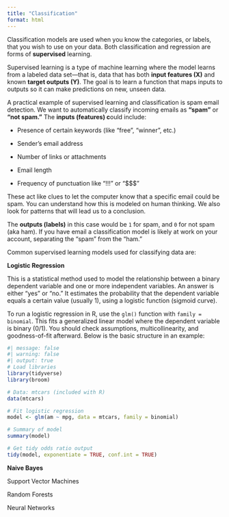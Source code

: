 ```yaml
---
title: "Classification"
format: html
---
```


Classification models are used when you know the categories, or labels, that you wish to use on your data. Both classification and regression are forms of **supervised** learning.

Supervised learning is a type of machine learning where the model learns from a labeled data set—that is, data that has both **input features (X)** and known **target outputs (Y)**. The goal is to learn a function that maps inputs to outputs so it can make predictions on new, unseen data.

A practical example of supervised learning and classification is spam email detection. We want to automatically classify incoming emails as **"spam"** or **"not spam."** The **inputs (features) c**ould include:

-   Presence of certain keywords (like "free", "winner", etc.)

-   Sender's email address

-   Number of links or attachments

-   Email length

-   Frequency of punctuation like "!!!" or "\$\$\$"

These act like clues to let the computer know that a specific email could be spam. You can understand how this is modeled on human thinking. We also look for patterns that will lead us to a conclusion.

The **outputs (labels)** in this case would be `1` for spam, and `0` for not spam (aka ham). If you have email a classification model is likely at work on your account, separating the "spam" from the "ham."

Common supervised learning models used for classifying data are:

**Logistic Regression**

This is a statistical method used to model the relationship between a binary dependent variable and one or more independent variables. An answer is either "yes" or "no." It estimates the probability that the dependent variable equals a certain value (usually 1), using a logistic function (sigmoid curve).

To run a logistic regression in R, use the `glm()` function with `family = binomial`. This fits a generalized linear model where the dependent variable is binary (0/1). You should check assumptions, multicollinearity, and goodness-of-fit afterward. Below is the basic structure in an example:

```r
#| message: false
#| warning: false
#| output: true
# Load libraries
library(tidyverse)
library(broom)

# Data: mtcars (included with R)
data(mtcars)

# Fit logistic regression
model <- glm(am ~ mpg, data = mtcars, family = binomial)

# Summary of model
summary(model)

# Get tidy odds ratio output
tidy(model, exponentiate = TRUE, conf.int = TRUE)
```

**Naive Bayes**

Support Vector Machines

Random Forests

Neural Networks
